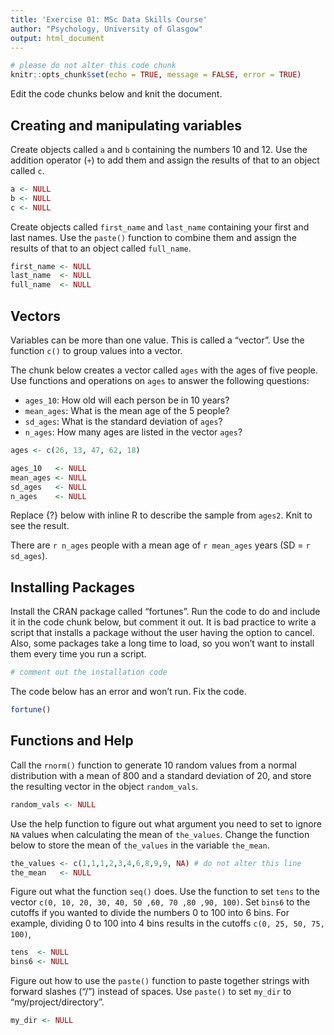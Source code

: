 ```yaml
---
title: 'Exercise 01: MSc Data Skills Course'
author: "Psychology, University of Glasgow"
output: html_document
---
```


```r
# please do not alter this code chunk
knitr::opts_chunk$set(echo = TRUE, message = FALSE, error = TRUE)
```

Edit the code chunks below and knit the document.

## Creating and manipulating variables

Create objects called `a` and `b` containing the numbers 10 and 12. Use the addition operator (`+`) to add them and assign the results of that to an object called `c`.

```r
a <- NULL
b <- NULL
c <- NULL
```


Create objects called `first_name` and `last_name` containing your first and last names. Use the `paste()` function to combine them and assign the results of that to an object called `full_name`.

```r
first_name <- NULL
last_name  <- NULL
full_name  <- NULL
```


## Vectors

Variables can be more than one value. This is called a "vector". Use the function `c()` to group values into a vector. 

The chunk below creates a vector called `ages` with the ages of five people. Use functions and operations on `ages` to answer the following questions:

* `ages_10`: How old will each person be in 10 years?
* `mean_ages`: What is the mean age of the 5 people?
* `sd_ages`: What is the standard deviation of `ages`?
* `n_ages`: How many ages are listed in the vector `ages`?

```r
ages <- c(26, 13, 47, 62, 18)

ages_10   <- NULL
mean_ages <- NULL
sd_ages   <- NULL
n_ages    <- NULL
```


Replace {?} below with inline R to describe the sample from `ages2`. Knit to see the result.

There are `r n_ages` people with a mean age of `r mean_ages` years (SD = `r sd_ages`).


## Installing Packages

Install the CRAN package called "fortunes". Run the code to do and include it in the code chunk below, but comment it out. It is bad practice to write a script that installs a package without the user having the option to cancel. Also, some packages take a long time to load, so you won't want to install them every time you run a script.

```r
# comment out the installation code
```


The code below has an error and won't run. Fix the code.

```r
fortune()
```


## Functions and Help

Call the `rnorm()` function to generate 10 random values from a normal distribution with a mean of 800 and a standard deviation of 20, and store the resulting vector in the object `random_vals`.

```r
random_vals <- NULL
```


Use the help function to figure out what argument you need to set to ignore `NA` values when calculating the mean of `the_values`. Change the function below to store the mean of `the_values` in the variable `the_mean`.

```r
the_values <- c(1,1,1,2,3,4,6,8,9,9, NA) # do not alter this line
the_mean   <- NULL
```


Figure out what the function `seq()` does. Use the function to set `tens` to the vector `c(0, 10, 20, 30, 40, 50 ,60, 70 ,80 ,90, 100)`. Set `bins6` to the cutoffs if you wanted to divide the numbers 0 to 100 into 6 bins. For example, dividing 0 to 100 into 4 bins results in the cutoffs `c(0, 25, 50, 75, 100)`,

```r
tens  <- NULL
bins6 <- NULL
```


Figure out how to use the `paste()` function to paste together strings with forward slashes ("/") instead of spaces. Use `paste()` to set `my_dir` to "my/project/directory".

```r
my_dir <- NULL
```
